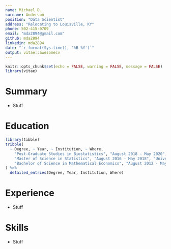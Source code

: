 ```yaml
---
name: Michael D.
surname: Anderson
position: "Data Scientist"
address: "Relocating to Louisville, KY"
phone: 502-415-0709
email: "mda2894@gmail.com"
github: mda2894
linkedin: mda2894
date: "`r format(Sys.time(), '%B %Y')`"
output: vitae::awesomecv
---
```


```r
knitr::opts_chunk$set(echo = FALSE, warning = FALSE, message = FALSE)
library(vitae)
```

# Summary
- Stuff

# Education

```r
library(tibble)
tribble(
  ~ Degree, ~ Year, ~ Institution, ~ Where,
    "Post-Graduate Studies in Biostatistics", "August 2018 - May 2020", "University of Kentucky", "Lexington, KY",
    "Master of Science in Statistics", "August 2016 - May 2018", "University of Kentucky", "Lexington, KY",
    "Bachelor of Science in Mathematical Economics", "August 2012 - May 2016", "University of Kentucky", "Lexington, KY"
) %>% 
  detailed_entries(Degree, Year, Institution, Where)
```

# Experience
- Stuff

# Skills
- Stuff